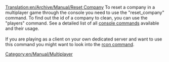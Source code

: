 [[Translation:en/Archive/Manual/Reset Company]]
To reset a company in a multiplayer game through the console you need to use the "reset_company" command. To find out the id of a company to clean, you can use the "players" command. See a detailed list of all [[en/Manual/Console Commands|console commands]]   available and their usage.<br /><br />
If you are playing as a client on your own dedicated server and want to use this command you might want to look into the [[en/Manual/Dedicated server|rcon command]].
[[Category:en/Manual/Multiplayer]]